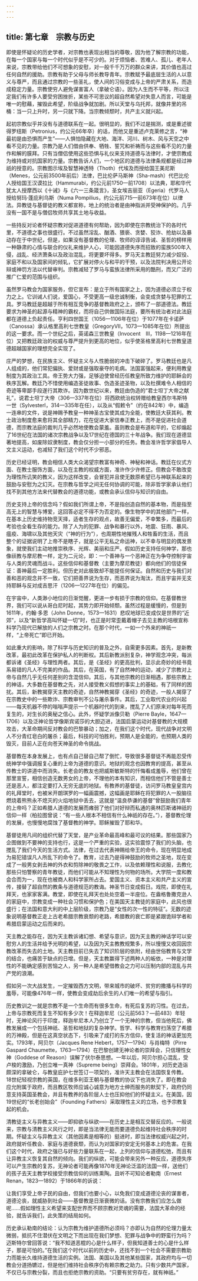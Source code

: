 ```yaml
---
---
---
```

title: 第七章　宗教与历史
---




即使是怀疑论的历史学者，对宗教也表现出相当的尊敬，因为他了解宗教的功能，在每一个国家与每一个时代似乎是不可少的。对于烦恼者、苦难人、孤儿、老年人来说，宗教带给他们不可想象的安慰，对一般千千万万的群众来讲，其价值也高过任何自然的援助。宗教有助于父母与师长教导青年。宗教赋予最底层生活的人以意义与尊严，而且通过宗教的一些圣礼，使人间的习俗变成与上帝的严肃关系，而造成稳定力量。宗教使穷人避免谋害富人（拿破仑语）。因为人生而不平等，所以注定我们有许多人要受穷困挫折，某些不可思议的超自然希望对失意人而言，可能是唯一的慰藉，摧毁此希望，阶级战争就加剧。所以天堂与乌托邦，就像井里的吊桶：当一只上升时，另一只就下降。当宗教倾颓时，共产主义就兴起。

起初宗教似乎并没有与道德联系在一起。很明显的，我们不过是揣测，或是重述彼得罗纽斯（Petronius，约公元66年卒）的话，而他又是重述卢克莱修之言，“神最初是由恐惧而产生”——人惧怕隐藏在大地、海洋、河川、树木、风与天空之中看不见的力量。宗教乃是人们借由供奉、牺牲、誓咒和祈祷而与这些看不见的力量作和解的膜拜。只有当僧侣使用这些恐惧与礼仪来支持道德与法律时，才使宗教成为维持或对抗国家的力量。宗教告诉人们，一个地区的道德与法律条规都是经过神祇的授意的。宗教图示埃及智慧神透特（Thoth）代埃及而授给国王美尼斯（Menes，公元前3500年前后）法律，巴比伦萨马斯神（Sha-mash）代巴比伦人授给国王汉谟拉比（Hammurabi，约公元前1750—前1708）以法典，耶和华代犹太人授摩西以《十诫》与《六一三条箴言》，圣女埃吉丽亚（Egeria）代罗马人授给努玛·蓬庇利乌斯（Numa Pompilius，约公元前715—前673年在位）以律法。异教徒与基督徒的教义都宣称，地上的统治者是由神指派并受神保护的。几乎没有一国不是与僧侣牧师共享其土地与收益。

一些持反对论者怀疑宗教对促进道德有何帮助，因为即使在宗教统治下的各时代里，不道德之事也很盛行。不过虽然淫乱、酗酒、猥亵、贪婪、狡诈、抢劫以及暴动存在于中世纪，但是，如果没有基督教的伦理、牧师的谆谆告诫、圣哲的榜样用一种静肃的心情与联合的仪礼来维护人心，可能因道德失序而招致的蛮族500年入侵，战乱、经济萧条以及政治混乱，将更要坏得多。罗马天主教廷努力减少奴役、家庭不和以及国家间的倾轧，它扩展对停火与和平的干预，以及法院判决用公开论辩或神罚方法以代替审判。宗教减轻了罗马与蛮族法律所采用的酷刑，而又广泛的推广仁爱的范围与组织。

虽然罗马教会为国家服务，但它宣布：是立于所有国家之上，因为道德必须立于权力之上。它训诫人们说，爱国心，不受更高一级忠诚制衡，会变成贪婪与犯罪的工具。罗马教廷是超越于所有相互竞争的基督教政府之上，颁布了一部道德法。教廷要求为神圣的起源与精神的霸权，而将自己供做国际法庭，要所有统治者对此法庭都在道德上负起责任。亨利四世国王（1056—1106年在位）于1077年在卡诺萨（Canossa）承认格里高利七世教皇（GregoryⅦ，1073—1085年在位）所提出的这一要求。而一个世纪之后，英诺森三世教皇（Invocent　Ⅲ，1198—1216年在位）又把教廷政治的权威与尊严提升到更高的地位，似乎使圣格里高利七世教皇道德超越国家的理想完全实现了。

庄严的梦想，在民族主义、怀疑主义与人性脆弱的冲击下破碎了。罗马教廷也是凡人组成的，他们常犯偏执、爱财或是强取豪夺的毛病。法国富强起来，便利用教皇制度为其政治工具。帝王势大力强，足够迫使曾经历任教皇所致力维护的耶稣会的秩序瓦解。教廷乃不惜使用编造圣徒故事、伪造圣迹圣物，以及杜撰难令人相信的奇迹等卑鄙手段遂行其欺诈。因为数世纪以来，教廷由伪造的“君士坦丁大帝之献礼”，说君士坦丁大帝（306—337年在位）将西欧统治权转赠给教皇西尔韦斯特一世（SylvesterⅠ，314—335年在任），以及从“假敕令”（约在842年）中，编造一连串的文件，说是神赐予教皇一种神圣古宝使其成为全能，使教廷大获其利。教士政治制度愈来愈将其全部精力，花在促进大家信奉正教上，而不是促进社会道德，而宗教法庭的裁判几乎必然地使教会蒙羞。虽则教会是布道和平的，它却煽起了16世纪在法国的诸次宗教战争以及17世纪在德国的三十年战争。我们现在道德显著地提高，如废除奴隶制度，教会仅分担一小部分的任务。教会准许哲学家倡导人文主义运动，也减轻了我们这个时代不少邪恶。

历史已经证明，教会相信人类大众渴望宗教富有神奇、神秘和神话。教廷在仪式方面、在教士服饰方面，以及在主教的权威方面，准许作少许修正。但教会不敢改变为理性所讥笑的教义，因为这样改变，会冒犯并且使无数原希望已与神联系起来的鼓励与安慰为之幻灭。在宗教与哲学之间无任何协调的可能，除非哲学家承认他们找不到其他方法来代替教会的道德功能，或教会承认信仰与知识的自由。

历史支持上帝的信念吗？假如我们所谓上帝，不是指创造自然的基本物，而是指至高无上的智慧与博爱，这回答必定不得不为否定的。像生物学中的其他部门一样，在基本上历史维持物竞天择，适者生存的观点，故善无偏爱，不幸繁多，而最后的考验也全看生存的能力。除了人为的犯罪、战争和暴行以外，地震、狂雨、暴风、瘟疫、海啸以及其他天灾（“神的行为”），也周期性地摧残人和牲畜的生活，而且整个的证据说明了上帝不是瞎子，就是公平无私之命运神，以不幸与明显的偶发景象，就使我们主动地推崇秩序、光辉、美丽和庄严。假如历史支持任何神学，那也像祆教与摩尼教一样，定为二元论，即：一个善神与一个恶神正在为争夺控制宇宙与人类的灵魂而战斗。这些信仰和基督教（主要为摩尼教徒）都向他们的信徒保证：善神最后一定胜利。但历史对此极致却不能提任何保证。自然和历史与我们对善和恶的观念并不一致，它们把善界说为生存，而恶界说为淘汰，而且宇宙并无支持耶稣与反对成吉思汗（1206—1227年在位）的偏见。

在宇宙中，人类渺小地位的日渐觉醒，更进一步有损于宗教的信仰。在基督教世界，我们可以说从哥白尼时起，其势力即开始倾颓。虽然过程是缓慢的，但是到1611年，约翰·多恩（John Donne，1573—1631）悲叹地球已变成仅是世界的“近郊”，以及“新哲学高叫怀疑一切”时，也正是时常歪戴着帽子去见主教的培根宣称科学乃现代已解放的人们之宗教之时。在那个时代，一如一个外来的神祇一样，“上帝死亡”即已开始。

如此重大的影响，除了科学与历史知识的普及之外，自需更多因素。首先，是新教改革，最初此改革在保护私人的判断权。其后新教派别复杂，神学观念冲突，每派都诉诸《圣经》与理性两者。其后，是《圣经》的更高批判，显示此奇妙的经书竟系易错的凡人不完美的作品。其后，在英国，有了自然神的运动，减少了宗教对上帝与自然几乎无任何差别的含混信仰。其后，与其他宗教的日渐相遇，那些宗教上的神话，大多数在基督教之先，对人接受教义假想的事实上的基础，有了同样的困扰。其后，新教揭穿天主教的奇迹，自然神教揭穿《圣经》的奇迹，一般人揭穿了在宗教史中的一些欺诈、宗教审判不公与屠杀事件。其后，工业取代农业的兴起——每天机器不停的嗡嗡声提示一个机器时代的到来，搅乱了人们原来对每年死而复生的，对生长的奥秘之信心。此外，怀疑学派像贝勒（Pierre Bayle，1647—1706）以及泛神论哲学像斯宾诺莎的大胆迈进，法国启蒙运动对基督教的大规模攻击，大革命期间反对教会的巴黎暴动；加之，在我们这个时代，现代战争对文明人不分青红皂白的屠杀；最后，科技的可怕胜利，预期人是全能的，也预期人类的毁灭，目前人正在向苍天神圣的命令挑战。

基督教在本身发展上，也有点自己替自己帮了倒忙，导致很多基督徒不再能忍受传统神学中强调报复心重的上帝为道德的意识。地狱的观念也因教育的提高，甚至从传教士的讲道中而消失。长老会的教友也把威斯敏斯特的忏悔看成羞辱，他们曾在那里宣誓，相信创造无数男女的上帝，不理他的本有知识，而相信他们不管是善士还是恶人，都注定要打入无穷无底的地狱。有教养的基督徒，访问罗马教皇皇宫内的礼拜堂时，也被米开朗琪罗的一幅画震撼，这幅画是耶稣在将犯罪的人一股脑往燃烧着熊熊永不熄灭的火焰地狱中丢去，这就是“温良恭谦的基督”曾鼓励我们青年的上帝吗？正如希腊人道德的发展而瘫弱了他们对好辩而私通的奥林匹斯诸神祇的信仰一样（柏拉图曾说：“有一些人根本不相信有什么神祇的存在。”），基督教伦理的发展，也慢慢地腐蚀了基督教的神学。耶稣摧毁了耶和华。

基督徒用凡间的组织代替了天堂，是产业革命最高峰和最可议的结果。那些国家乃企图做到不要神的支持也行，这是一个严重的实验，这实验震惊了我们的头脑，也搅乱了我们今天的生活方式。法律，在过去代表神赐给帝王的命令，现在明显地成为易犯错误凡人所乱下的命令了。教育，过去乃是得神鼓励的牧师之圣地，现在变成了一般男女剥去神的外衣和剪除神的敬畏之工作，以及依赖理性和说服，去教化那些只怕警察的青年教徒，而他们可能从不知理性为何物的场所。大学院一度和教会合而为一，现在也被商人和科学家所占去。爱国主义、资本主义和共产主义的宣传，接替了超自然的教条与道德规范的教诲。神圣节日变成假日。戏院，即使在礼拜天，也家家客满。教堂，即使在礼拜天也处处空着一半座位。在盎格鲁撒克逊人的家庭中，宗教变成一种社会习惯和保护色；在美国天主教徒的家庭中，此风也很盛行；在法国和意大利的中上层阶级，宗教乃是“女性的次一性的特征”。无数的迹象说明基督教正走上古老希腊宗教衰颓的老路，希腊教的衰亡即是紧跟诡辩学者和希腊启蒙运动之后而来的。

天主教之能存在，因为天主教诉诸幻想、希望与意识，因为天主教的神话学可以安慰穷人的生活并给予光明的希望，以及因为天主教教规繁多，所以慢慢又收回因宗教改革而失去的土地。天主教目前已失去了知识阶层的依附，经由世俗教育与文学的结合，也痛苦于缺点的日增。但是，天主教赢得下述两种人的皈依，一种是对理性的不能确定感到苦恼之人，另一种人是希望借教会之力可以压制内部的混乱与共产党的浪潮。

假如另一次大战发生，一定摧毁西方文明，带来城市的破坏、贫穷的撒播与科学的羞辱，可能像476年一样，使教会变成劫后余生的人们唯一的希望与指引。

历史教训之一就是宗教不是一个生命而有很多生命，有死后复苏的习性。在过去，上帝与宗教死而复生不知有多少次！在释迦牟尼（公元前563？—前483）年轻时，无神论风行于印度，释迦牟尼本人乃创立了一个无神的宗教，但当他死后，佛教发展成一个包括神祇、圣哲和地狱的复杂神学。哲学、科学与教育扫荡空了希腊的万神殿，但是在这真空状态下，引吸来了成打的东方信仰，使复活的神话更加充实。1793年，阿贝尔（Jacques Rene Hebert，1757—1794）与肖梅特（Pirre Gaspard Chaumette，1763—1794）在巴黎创建无神论者的崇拜会，只信理性女神（Goddese of Reason）误解了伏尔泰思想。一年以后，阿贝尔担心混乱，受卢梭的激励，乃创立唯一真神（Supreme being）崇拜会。1801年，对历史造诣颇深的拿破仑，与教皇庇护七世签订一项契约，准许天主教会在法国恢复传教。18世纪轻视宗教的英国，在维多利亚王朝与基督教的协议下也消失了。即在教会应允附属于政府，而且教区牧师应诚心诚意为地方士绅而服务的默契下，政府仍同意支持英国圣教会，并且有教养的各阶层人士也压抑他们的怀疑主义。在美国，因19世纪的“长老创始会”（Founding Fathers）采取理性主义的立场，也予宗教复起的机会。

清教徒主义与异教主义——即抑欲与纵欲——在历史上是相互交替反应的。一般说来，宗教与清教主义风行之时，即是当法律无能而要道德负起维持社会秩序的时期。怀疑主义与异教主义（其他因素是相等的）挺进时，即当法律权威兴起之时，政府就听任教会、家庭与道德衰颓，而认为对国家的安定无何基本上的危害。在我们这个时代，政府之强已与好些力量联系在一起，上列的信仰与道德松弛，而且有让异教主义恢复其自然的倾向。我们的纵欲，可能会带来另外一种反应，道德失序可以产生宗教的复苏，无神论者可能再像1870年无神论泛滥的法国一样，送他们的孩子去天主教学校接受宗教信仰的训练熏陶。且听不可知论者勒南（Ernest Renan，1823—1892）于1866年的诉说：

让我们享受上帝子民的自由，但我们也要小心，以免我们变成道德沦丧的谋害者，道德沦丧，就威胁到社会——基督教是日渐衰微的话。没有宗教我们应怎么做呢……假如理性主义希望来支配世界而不顾宗教对灵魂的需要，法国大革命的经验，就告诉我们，此失策的结局如何。



历史承认勒南的结论：认为宗教为维护道德所必须吗？亦即认为自然的伦理力量太微弱，抵抗不住潜伏在文明之下而出现在我们梦想、犯罪与战争中的野蛮行为吗？迈斯特尔曾回答说：“我不知道恶棍的心是什么样子，但我知道善士的心是什么样子，那是可怕的。”在我们这个时代以前的历史中，还找不到一个社会不需要宗教助力而能长久维持道德生活的实例。法国、美国以及其他某些国家，其政府均与一切教会分道扬镳过，但是他们维持社会秩序仍有赖宗教之助力。只有少数共产国家，不仅已与宗教分裂，而且也拒绝宗教的资助。“只要有贫穷存在，就有神祇。”